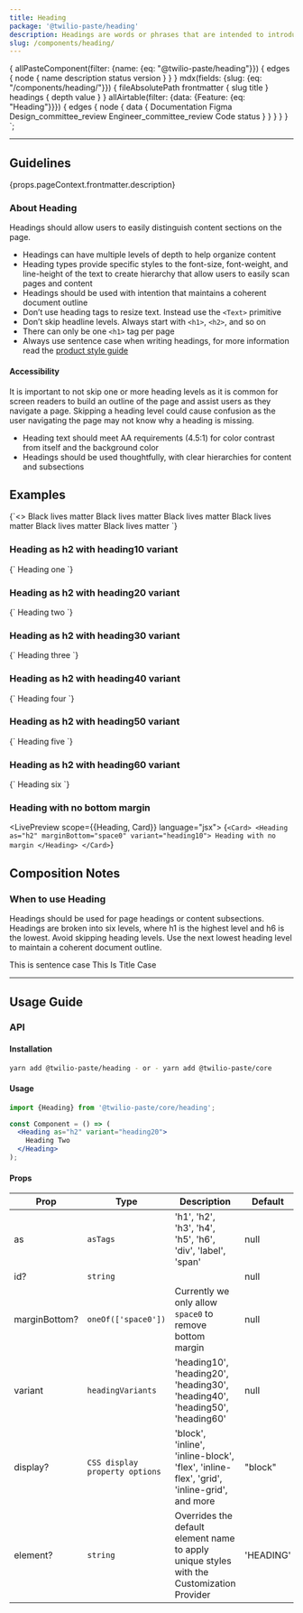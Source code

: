 ```yaml
---
title: Heading
package: '@twilio-paste/heading'
description: Headings are words or phrases that are intended to introduce sections of content. Headings are often used for page headings, as well as content subsections within the page.
slug: /components/heading/
---
```



  {
    allPasteComponent(filter: {name: {eq: "@twilio-paste/heading"}}) {
      edges {
        node {
          name
          description
          status
          version
        }
      }
    }
    mdx(fields: {slug: {eq: "/components/heading/"}}) {
      fileAbsolutePath
      frontmatter {
        slug
        title
      }
      headings {
        depth
        value
      }
    }
    allAirtable(filter: {data: {Feature: {eq: "Heading"}}}) {
      edges {
        node {
          data {
            Documentation
            Figma
            Design_committee_review
            Engineer_committee_review
            Code
            status
          }
        }
      }
    }
  }
`;

<NormalizeComponentHeader
  categoryRoute={SidebarCategoryRoutes.COMPONENTS}
  githubUrl="https://github.com/twilio-labs/paste/tree/main/packages/paste-core/components/heading"
  storybookUrl="/?path=/story/components-heading--all-variants"
  data={props.data}
/>

---

<contentwrapper>

<PageAside data={props.data.mdx} />

<content>

## Guidelines

<Paragraph>{props.pageContext.frontmatter.description}</Paragraph>

### About Heading

Headings should allow users to easily distinguish content sections on the page.

- Headings can have multiple levels of depth to help organize content
- Heading types provide specific styles to the font-size, font-weight, and line-height of the text to create hierarchy that allow users to easily scan pages and content
- Headings should be used with intention that maintains a coherent document outline
- Don’t use heading tags to resize text. Instead use the `<Text>` primitive
- Don’t skip headline levels. Always start with `<h1>`, `<h2>`, and so on
- There can only be one `<h1>` tag per page
- Always use sentence case when writing headings, for more information read the [product style guide](/foundations/content/product-style-guide/#sentence-case)

#### Accessibility

It is important to not skip one or more heading levels as it is common for screen readers to build an outline of the page and assist users as they navigate a page. Skipping a heading level could cause confusion as the user navigating the page may not know why a heading is missing.

- Heading text should meet AA requirements (4.5:1) for color contrast from itself and the background color
- Headings should be used thoughtfully, with clear hierarchies for content and subsections

## Examples

<LivePreview scope={{Heading}} language="jsx">
  {`<>
<Heading as="h1" variant="heading10">
  Black lives matter
</Heading>

<Heading as="h2" variant="heading20">
  Black lives matter
</Heading>

<Heading as="h3" variant="heading30">
  Black lives matter
</Heading>

<Heading as="h4" variant="heading40">
  Black lives matter
</Heading>

<Heading as="h5" variant="heading50">
  Black lives matter
</Heading>

<Heading as="h6" variant="heading60">
  Black lives matter
</Heading>
</>`}
</LivePreview>

### Heading as h2 with heading10 variant

<LivePreview scope={{Heading}} language="jsx">
  {`<Heading as="h2" variant="heading10">
  Heading one
</Heading>`}
</LivePreview>

### Heading as h2 with heading20 variant

<LivePreview scope={{Heading}} language="jsx">
  {`<Heading as="h2" variant="heading20">
  Heading two
</Heading>`}
</LivePreview>

### Heading as h2 with heading30 variant

<LivePreview scope={{Heading}} language="jsx">
  {`<Heading as="h2" variant="heading30">
  Heading three
</Heading>`}
</LivePreview>

### Heading as h2 with heading40 variant

<LivePreview scope={{Heading}} language="jsx">
  {`<Heading as="h2" variant="heading40">
  Heading four
</Heading>`}
</LivePreview>

### Heading as h2 with heading50 variant

<LivePreview scope={{Heading}} language="jsx">
  {`<Heading as="h2" variant="heading50">
  Heading five
</Heading>`}
</LivePreview>

### Heading as h2 with heading60 variant

<LivePreview scope={{Heading}} language="jsx">
  {`<Heading as="h2" variant="heading60">
  Heading six
</Heading>`}
</LivePreview>

### Heading with no bottom margin

<LivePreview scope={{Heading, Card}} language="jsx">
  {`<Card>
  <Heading as="h2" marginBottom="space0" variant="heading10">
    Heading with no margin
  </Heading>
</Card>`}
</LivePreview>

## Composition Notes

### When to use Heading

Headings should be used for page headings or content subsections. Headings are broken into six levels, where h1 is the highest level and h6 is the lowest. Avoid skipping heading levels. Use the next lowest heading level to maintain a coherent document outline.

<DoDont>
  <Do title="Do" body="Use sentence case in headings." center>
    <Heading as="h2" variant="heading10">
      This is sentence case
    </Heading>
  </Do>
  <Dont title="Don't" body="Don’t use title case." center>
    <Heading as="h2" variant="heading10">
      This Is Title Case
    </Heading>
  </Dont>
</DoDont>

<DoDont>
  <Do title="Do" body="Use headings for page headings to specific sections of content." />
  <Dont title="Don't" body="Don’t use headings for pure stylistic purposes." />
</DoDont>

<DoDont>
  <Do title="Do" body="Use headings in order, so your content reads like an outline." />
  <Dont title="Don't" body="Don’t use headings out of order." />
</DoDont>

---

## Usage Guide

### API

#### Installation

```bash
yarn add @twilio-paste/heading - or - yarn add @twilio-paste/core
```

#### Usage

```jsx
import {Heading} from '@twilio-paste/core/heading';

const Component = () => (
  <Heading as="h2" variant="heading20">
    Heading Two
  </Heading>
);
```

#### Props

| Prop          | Type                           | Description                                                                               | Default   |
| ------------- | ------------------------------ | ----------------------------------------------------------------------------------------- | --------- |
| as            | `asTags`                       | 'h1', 'h2', 'h3', 'h4', 'h5', 'h6', 'div', 'label', 'span'                                | null      |
| id?           | `string`                       |                                                                                           | null      |
| marginBottom? | `oneOf(['space0'])`            | Currently we only allow `space0` to remove bottom margin                                  | null      |
| variant       | `headingVariants`              | 'heading10', 'heading20', 'heading30', 'heading40', 'heading50', 'heading60'              | null      |
| display?      | `CSS display property options` | 'block', 'inline', 'inline-block', 'flex', 'inline-flex', 'grid', 'inline-grid', and more | "block"   |
| element?      | `string`                       | Overrides the default element name to apply unique styles with the Customization Provider | 'HEADING' |

<ChangelogRevealer>
  <Changelog />
</ChangelogRevealer>

</content>

</contentwrapper>
